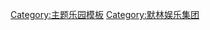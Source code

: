 {{Navbox

| name = 默林娱乐
| title = [[默林娱乐]]
| listclass = hlist
| state = {{{state|autocollapse}}}

| group1 = 主题公园度假村
| list1 = 

  {{Navbox subgroup

| list1 =
* [[奥尔顿塔]]
* [[切辛顿冒险世界]]
* [[加尔达乐园]]
* [[海德公园 (主题公园)]]
* [[索普公园]]

| group2 = [[乐高乐园]]
| list2 =
* {{link-en|比隆乐高乐园|Legoland Billund Resort|比隆}}
* [[温莎乐高乐园|温莎]]
* {{link-en|加利福尼亚乐高乐园|Legoland California|加利福尼亚}}
* {{link-en|德国乐高乐园|Legoland Deutschland Resort|德国}}
* [[佛罗里达乐高乐园|佛罗里达]]
* [[马来西亚乐高乐园|马来西亚]]
* {{link-en|迪拜乐高乐园|Legoland Dubai|迪拜}}
* [[日本乐高乐园|日本]]
* {{link-en|纽约乐高乐园|Legoland New York|纽约}}
* ''{{link-en|韩国乐高乐园|Legoland Korea|韩国}}''
* ''[[四川天府乐高乐园|四川天府]]''
* ''[[深圳乐高乐园|深圳]]''
* ''[[上海乐高乐园|上海]]''
* ''[[比利时乐高乐园|比利时]]''
* ''[[北京乐高乐园|北京]]''
* {{linkSect|樂高樂園|探索中心}}
}}
| group2 = [[海洋生物中心]]
| list2 = 

  {{Navbox subgroup

| group1 = 独立景点
| list1 =
* [[凯莉-塔尔敦海洋生物水族馆]]
* [[伯明翰国家海洋生物中心]]
* [[贝纳尔马德纳海洋生物馆|贝纳尔马德纳海洋生物]]
* [[釜山水族馆]]
* [[倫敦海洋生物水族館]]
* [[墨尔本海洋生物水族馆]]
* [[波尔图海洋生物]]
* [[长风公园]]
* [[悉尼海洋生物水族馆]]
* [[海上生活曼谷海洋世界]]
* [[海底世界海洋生物水族馆]]

| group2 = 度假村主题公园
| list2 =
* 鲨鱼湾 &nbsp;[[奥尔顿塔]]
* 切辛顿海洋生物中心 &nbsp;[[切辛顿冒险世界]]
* 加尔达乐园海洋生物中心 &nbsp;[[加尔达乐园]]
* 亚特兰蒂斯潜艇航行 &nbsp;[[温莎乐高乐园]]
* 亚特兰蒂斯 &nbsp;[[比隆乐高乐园]]
* 亚特兰蒂斯 &nbsp;[[德国乐高乐园]]
* 乐高乐园海洋生物 &nbsp;[[加利福尼亚乐高乐园]]

| group3 = [[海洋生物中心#圣所|圣所]]
| list3 =
* [[康沃尔海豹圣所]]
* [[海洋生物中心]]
* [[曼丽海洋生物圣所]]
* [[海洋生物中心|苏格兰海洋生物圣所]]

| group4 = 商场
| list4 = 
* [[格雷普韦恩磨坊|格雷普韦恩海洋生物水族馆]]
* [[明尼苏达海洋生物水族馆]]
* [[亚利桑那海洋生物]]
* [[夏洛特康科德海洋生物]]
* [[堪萨斯城海洋生物]]
* [[格雷普韦恩海洋生物]]
  }}

| group3 = [[杜莎夫人蜡像馆]]
| list3 =
* [[阿姆斯特丹杜莎夫人蜡像馆|阿姆斯特丹]]
* [[曼谷杜莎夫人蜡像馆|曼谷]]
* [[北京杜莎夫人蜡像馆|北京]]
* [[柏林杜莎夫人蜡像馆|柏林]]
* [[布莱克浦尔杜莎夫人蜡像馆|布莱克浦尔]]
* [[重庆杜莎夫人蜡像馆|重庆]]
* [[好莱坞杜莎夫人蜡像馆|好莱坞]]
* [[香港杜莎夫人蜡像馆|香港]]
* [[伊斯坦布尔夫人蜡像馆|伊斯坦布尔]]
* [[拉斯维加斯杜莎夫人蜡像馆|拉斯维加斯]]
* [[杜莎夫人蜡像馆|伦敦]]
* [[纽约杜莎夫人蜡像馆|纽约]]
* [[奥兰多杜莎夫人蜡像馆|奥兰多]]
* [[旧金山杜莎夫人蜡像馆|旧金山]]
* [[上海杜莎夫人蜡像馆|上海]]
* [[新加坡杜莎夫人蜡像馆|新加坡]]
* [[悉尼杜莎夫人蜡像馆|悉尼]]
* [[东京杜莎夫人蜡像馆|东京]]
* [[维也纳杜莎夫人蜡像馆|维也纳]]
* [[华盛顿杜莎夫人蜡像馆|华盛顿]]
* [[武汉杜莎夫人蜡像馆|武汉]]

| group4 = 地牢
| list4 =
* [[阿姆斯特丹地牢|阿姆斯特丹]]
* [[柏林地牢|柏林]]
* [[布莱克浦尔塔|布莱克浦尔]]
* [[愛丁堡地牢|愛丁堡]]
* [[汉堡地牢|汉堡]]
* [[伦敦地牢|伦敦]]
* [[旧金山地牢|旧金山]]
* [[华威城堡#季节性展览|华威城堡]]
* [[约克地牢|约克]]

| group5 =“眼睛”景点
| list5=
* [[布莱克浦尔塔|布莱克浦尔塔]]
* [[侏罗纪天际线]]
* [[倫敦眼|伦敦眼]]
* [[奥兰多眼]]
* [[悉尼塔|悉尼塔眼]]

| group6 = 野生动物位置
| list6 = 
* [[哈密尔顿岛野生动物公园]]
* [[悉尼野生动物]]

| group7 = 澳大利亚<br/>树顶冒险
| list7 = 
* [[南部高地|伊拉瓦拉飞行]]
* [[奥特韦飞行]]

| group8 = 其他景点
| list8 = 
* [[乐高探索中心]]
* 史莱克冒险
* [[维多利亚瀑布小河]]
* [[贺腾山|贺腾山高山度假村]]
* [[华威城堡]]

}}<noinclude>
{{collapsible option}}
[[Category:主题乐园模板]]
[[Category:默林娱乐集团]]
</noinclude>